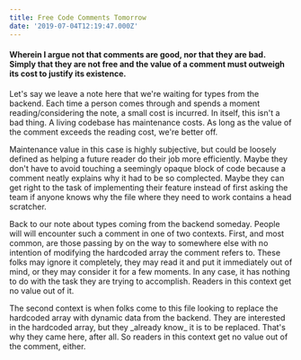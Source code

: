 ```yaml
---
title: Free Code Comments Tomorrow
date: '2019-07-04T12:19:47.000Z'
---
```


#### Wherein I argue not that comments are good, nor that they are bad. Simply that they are not free and the value of a comment must outweigh its cost to justify its existence.

<p>Let's say we leave a note here that we're waiting for types from the backend. Each time a person comes through and spends a moment reading/considering the note, a small cost is incurred. In itself, this isn't a bad thing. A living codebase has maintenance costs. As long as the value of the comment exceeds the reading cost, we're better off.</p>
<p>Maintenance value in this case is highly subjective, but could be loosely defined as helping a future reader do their job more efficiently. Maybe they don't have to avoid touching a seemingly opaque block of code because a comment neatly explains why it had to be so complected. Maybe they can get right to the task of implementing their feature instead of first asking the team if anyone knows why the file where they need to work contains a head scratcher.</p>
<p>Back to our note about types coming from the backend someday. People will will encounter such a comment in one of two contexts. First, and most common, are those passing by on the way to somewhere else with no intention of modifying the hardcoded array the comment refers to. These folks may ignore it completely, they may read it and put it immediately out of mind, or they may consider it for a few moments. In any case, it has nothing to do with the task they are trying to accomplish. Readers in this context get no value out of it.</p>
<p>The second context is when folks come to this file looking to replace the hardcoded array with dynamic data from the backend. They are interested in the hardcoded array, but they _already know_ it is to be replaced. That's why they came here, after all. So readers in this context get no value out of the comment, either.</p>
